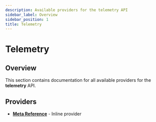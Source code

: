 ```yaml
---
description: Available providers for the telemetry API
sidebar_label: Overview
sidebar_position: 1
title: Telemetry
---
```


# Telemetry

## Overview

This section contains documentation for all available providers for the **telemetry** API.

## Providers

- **[Meta Reference](./inline_meta-reference)** - Inline provider
